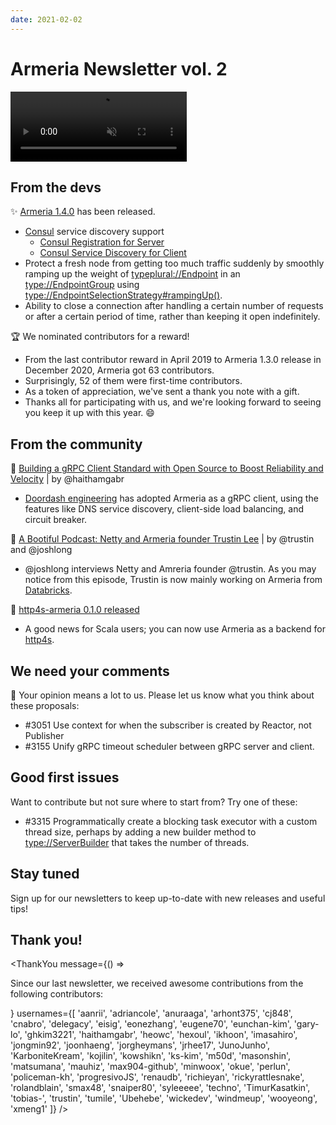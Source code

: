 ```yaml
---
date: 2021-02-02
---
```


# Armeria Newsletter vol. 2

<video class="hideOnReducedMotion" src="../../images/armeria.m4v" preload="none" autoplay muted loop style="width: 282px; height: 112px;">
  <img src="../../images/armeria.gif" loading="lazy" width="282" height="112" />
</video>

## From the devs

✨ [Armeria 1.4.0](/release-notes/1.4.0/) has been released.

- [Consul](https://consul.io/) service discovery support
  - [Consul Registration for Server](/docs/server-service-registration/#consul-based-service-registration-with-consulupdatinglistener)
  - [Consul Service Discovery for Client](/docs/client-service-discovery/#consul-based-service-discovery-with-consulendpointgroup)
- Protect a fresh node from getting too much traffic suddenly by smoothly ramping up the weight of
  <typeplural://Endpoint> in an <type://EndpointGroup> using <type://EndpointSelectionStrategy#rampingUp()>.
- Ability to close a connection after handling a certain number of requests or after a certain period of time,
  rather than keeping it open indefinitely.

🏆 We nominated contributors for a reward!

- From the last contributor reward in April 2019 to Armeria 1.3.0 release in December 2020,
  Armeria got 63 contributors. 
- Surprisingly, 52 of them were first-time contributors. 
- As a token of appreciation, we've sent a thank you note with a gift. 
- Thanks all for participating with us, and we're looking forward to seeing you keep it up with this year. 😄

## From the community

📝 [Building a gRPC Client Standard with Open Source to Boost Reliability and Velocity](https://doordash.engineering/2021/01/12/building-a-grpc-client-standard-with-open-source/) | by @haithamgabr

- [Doordash engineering](https://doordash.engineering/) has adopted Armeria as a gRPC client, using the features
  like DNS service discovery, client-side load balancing, and circuit breaker.

🎤 [A Bootiful Podcast: Netty and Armeria founder Trustin Lee](https://spring.io/blog/2021/01/07/a-bootiful-podcast-netty-and-armeria-founder-trustin-lee) | by @trustin and @joshlong

- @joshlong interviews Netty and Amreria founder @trustin. As you may notice from this episode,
  Trustin is now mainly working on Armeria from [Databricks](https://databricks.com/).

🚀 [http4s-armeria 0.1.0 released](https://github.com/http4s/http4s-armeria)

- A good news for Scala users; you can now use Armeria as a backend for [http4s](https://http4s.org/).

## We need your comments

🤔 Your opinion means a lot to us. Please let us know what you think about these proposals:

- #3051 Use context for when the subscriber is created by Reactor, not Publisher
- #3155 Unify gRPC timeout scheduler between gRPC server and client.

## Good first issues

Want to contribute but not sure where to start from? Try one of these:

- #3315 Programmatically create a blocking task executor with a custom thread size,
  perhaps by adding a new builder method to <type://ServerBuilder> that takes the number of threads.

## Stay tuned

Sign up for our newsletters to keep up-to-date with new releases and useful tips!

<div style="max-width: 320px; margin-top: 0.5rem;">
  <Mailchimp />
</div>

## Thank you!

<ThankYou
  message={() => <p>Since our last newsletter, we received awesome contributions from the following contributors:</p>}
  usernames={[
    'aanrii',
    'adriancole',
    'anuraaga',
    'arhont375',
    'cj848',
    'cnabro',
    'delegacy',
    'eisig',
    'eonezhang',
    'eugene70',
    'eunchan-kim',
    'gary-lo',
    'ghkim3221',
    'haithamgabr',
    'heowc',
    'hexoul',
    'ikhoon',
    'imasahiro',
    'jongmin92',
    'joonhaeng',
    'jorgheymans',
    'jrhee17',
    'JunoJunho',
    'KarboniteKream',
    'kojilin',
    'kowshikn',
    'ks-kim',
    'm50d',
    'masonshin',
    'matsumana',
    'mauhiz',
    'max904-github',
    'minwoox',
    'okue',
    'perlun',
    'policeman-kh',
    'progresivoJS',
    'renaudb',
    'richieyan',
    'rickyrattlesnake',
    'rolandblain',
    'smax48',
    'snaiper80',
    'syleeeee',
    'techno',
    'TimurKasatkin',
    'tobias-',
    'trustin',
    'tumile',
    'Ubehebe',
    'wickedev',
    'windmeup',
    'wooyeong',
    'xmeng1'
  ]}
/>
